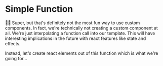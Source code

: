 # Simple Function

👨‍💼 Super, but that's definitely not the most fun way to use custom components.
In fact, we're technically not creating a custom component at all. We're just
interpolating a function call into our template. This will have interesting
implications in the future with react features like state and effects.

Instead, let's create react elements out of this function which is what we're
going for...
